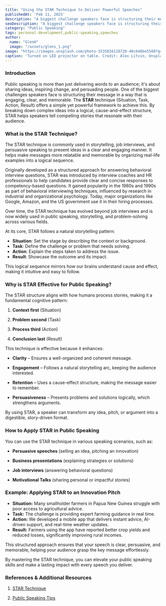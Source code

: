 ```yaml
---
title: "Using the STAR Technique to Deliver Powerful Speeches"
publishedAt: 'Feb 11, 2025'
description: "A biggest challenge speakers face is structuring their message in a way that is engaging, clear, and memorable."
seoDescription: "A biggest challenge speakers face is structuring their message in a way that is engaging, clear, and memorable."
category: "Public Speaking"
tags: personal-development,public-speaking,speeches
author:
  name: "GlenH"
  image: "/assets/glens_1.png"
image: "https://images.unsplash.com/photo-1535016120720-40c646be5580?q=80&w=1470&auto=format&fit=crop&ixlib=rb-4.0.3&ixid=M3wxMjA3fDB8MHxwaG90by1wYWdlfHx8fGVufDB8fHx8fA%3D%3D"
caption: 'Turned on LED projector on table. Credit: Alex Litvin, Unsplash'
---
```


### Introduction

Public speaking is more than just delivering words to an audience; it's about sharing ideas, inspiring change, and persuading people. One of the biggest challenges speakers face is structuring their message in a way that is engaging, clear, and memorable. The **STAR** technique (Situation, Task, Action, Result) offers a simple yet powerful framework to achieve this. By breaking down complex ideas into a logical, cause-and-effect structure, STAR helps speakers tell compelling stories that resonate with their audience.

### What is the STAR Technique?

The STAR technique is commonly used in storytelling, job interviews, and persuasive speaking to present ideas in a clear and engaging manner. It helps make messages more relatable and memorable by organizing real-life examples into a logical sequence.

Originally developed as a structured approach for answering behavioral interview questions, STAR was introduced by interview coaches and HR professionals to help candidates provide clear and concise responses to competency-based questions. It gained popularity in the 1980s and 1990s as part of behavioral interviewing techniques, influenced by research in industrial and organizational psychology. Today, major organizations like Google, Amazon, and the US government use it in their hiring processes.

Over time, the STAR technique has evolved beyond job interviews and is now widely used in public speaking, storytelling, and problem-solving across various fields.

At its core, STAR follows a natural storytelling pattern:

- **Situation**: Set the stage by describing the context or background.
- **Task**: Define the challenge or problem that needs solving.
- **Action**: Explain the steps taken to address the issue.
- **Result**: Showcase the outcome and its impact.

This logical sequence mirrors how our brains understand cause and effect, making it intuitive and easy to follow.

### Why is STAR Effective for Public Speaking?

The STAR structure aligns with how humans process stories, making it a fundamental cognitive pattern:

1. **Context first** (Situation)

2. **Problem second** (Task)

3. **Process third** (Action)

4. **Conclusion last** (Result)

This technique is effective because it enhances:

- **Clarity** – Ensures a well-organized and coherent message.

- **Engagement** – Follows a natural storytelling arc, keeping the audience interested.

- **Retention** – Uses a cause-effect structure, making the message easier to remember.

- **Persuasiveness** – Presents problems and solutions logically, which strengthens arguments.

By using STAR, a speaker can transform any idea, pitch, or argument into a digestible, story-driven format.

### How to Apply STAR in Public Speaking

You can use the STAR technique in various speaking scenarios, such as:

- **Persuasive speeches** (selling an idea, pitching an innovation)

- **Business presentations** (explaining strategies or solutions)

- **Job interviews** (answering behavioral questions)

- **Motivational Talks** (sharing personal or impactful stories)

### Example: Applying STAR to an Innovation Pitch

- **Situation:** Many smallholder farmers in Papua New Guinea struggle with poor access to agricultural advice. 
- **Task:** The challenge is providing expert farming guidance in real time. 
- **Action:** We developed a mobile app that delivers instant advice, AI-driven support, and real-time weather updates.
- **Result:** Farmers using the app have reported better crop yields and reduced losses, significantly improving rural incomes.

This structured approach ensures that your speech is clear, persuasive, and memorable, helping your audience grasp the key message effortlessly.

By mastering the STAR technique, you can elevate your public speaking skills and make a lasting impact with every speech you deliver.

### References & Additional Resources

1. [STAR Technique](https://www.bauer.uh.edu/career-center/docs/career-guides-resources/STAR-Strategies-for-Successful-Interviews.pdf)

2. [Public Speaking Tips](https://www.toastmasters.org/resources/public-speaking-tips) 




